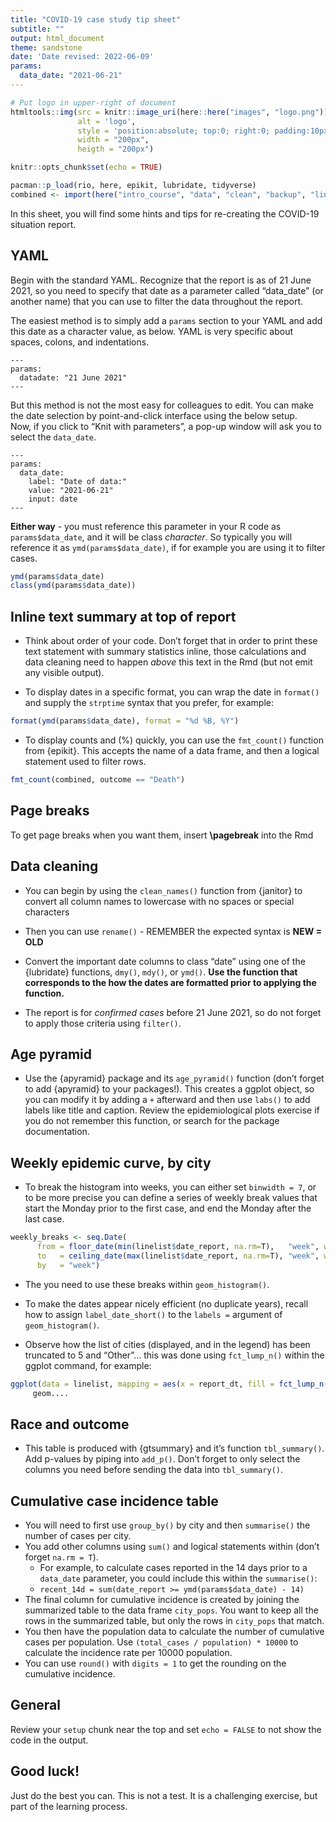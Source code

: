 ```yaml
---
title: "COVID-19 case study tip sheet"
subtitle: ""
output: html_document
theme: sandstone
date: 'Date revised: 2022-06-09'
params:
  data_date: "2021-06-21"
---
```



```r
# Put logo in upper-right of document
htmltools::img(src = knitr::image_uri(here::here("images", "logo.png")), 
               alt = 'logo', 
               style = 'position:absolute; top:0; right:0; padding:10px;',
               width = "200px",
               heigth = "200px")
```


```r
knitr::opts_chunk$set(echo = TRUE)
```


```r
pacman::p_load(rio, here, epikit, lubridate, tidyverse)
combined <- import(here("intro_course", "data", "clean", "backup", "linelist_combined_20141201.rds"))
```

In this sheet, you will find some hints and tips for re-creating the COVID-19 situation report.  

## YAML

Begin with the standard YAML. Recognize that the report is as of 21 June 2021, so you need to specify that date as a parameter called "data_date" (or another name) that you can use to filter the data throughout the report.  

The easiest method is to simply add a `params` section to your YAML and add this date as a character value, as below. YAML is very specific about spaces, colons, and indentations.  

`````
---
params:
  datadate: "21 June 2021"
---
`````

But this method is not the most easy for colleagues to edit. You can make the date selection by point-and-click interface using the below setup.  
Now, if you click to "Knit with parameters", a pop-up window will ask you to select the `data_date`.

`````
---
params:
  data_date:
    label: "Date of data:"
    value: "2021-06-21"
    input: date
---
`````

**Either way** - you must reference this parameter in your R code as `params$data_date`, and it will be class *character*. So typically you will reference it as `ymd(params$data_date)`, if for example you are using it to filter cases.  

```r
ymd(params$data_date)
class(ymd(params$data_date))
```



## Inline text summary at top of report  

- Think about order of your code. Don't forget that in order to print these text statement with summary statistics inline, those calculations and data cleaning need to happen *above* this text in the Rmd (but not emit any visible output).  

- To display dates in a specific format, you can wrap the date in `format()` and supply the `strptime` syntax that you prefer, for example:

```r
format(ymd(params$data_date), format = "%d %B, %Y")
```

- To display counts and (%) quickly, you can use the `fmt_count()` function from {epikit}. This accepts the name of a data frame, and then a logical statement used to filter rows.  

```r
fmt_count(combined, outcome == "Death")
```


## Page breaks  

To get page breaks when you want them, insert **\\pagebreak** into the Rmd  


## Data cleaning

- You can begin by using the `clean_names()` function from {janitor} to convert all column names to lowercase with no spaces or special characters  

- Then you can use `rename()` - REMEMBER the expected syntax is **NEW = OLD**  

- Convert the important date columns to class "date" using one of the {lubridate} functions, `dmy()`, `mdy()`, or `ymd()`. **Use the function that corresponds to the how the dates are formatted  prior to applying the function.**  

- The report is for *confirmed cases* before 21 June 2021, so do not forget to apply those criteria using `filter()`.  




## Age pyramid  

- Use the {apyramid} package and its `age_pyramid()` function (don't forget to add {apyramid} to your packages!). This creates a ggplot object, so you can modify it by adding a `+` afterward and then use `labs()` to add labels like title and caption. Review the epidemiological plots exercise if you do not remember this function, or search for the package documentation.  

## Weekly epidemic curve, by city  

- To break the histogram into weeks, you can either set `binwidth = 7`, or to be more precise you can define a series of weekly break values that start the Monday prior to the first case, and end the Monday after the last case.  

```r
weekly_breaks <- seq.Date(
      from = floor_date(min(linelist$date_report, na.rm=T),   "week", week_start = 1), # Monday before first case
      to   = ceiling_date(max(linelist$date_report, na.rm=T), "week", week_start = 1), # Monday after last case
      by   = "week")                                                                   # bins are 7-days 

```

- The you need to use these breaks within `geom_histogram()`.  

- To make the dates appear nicely efficient (no duplicate years), recall how to assign `label_date_short()` to the `labels = ` argument of `geom_histogram()`.  

- Observe how the list of cities (displayed, and in the legend) has been truncated to 5 and "Other"... this was done using `fct_lump_n()` within the ggplot command, for example:  


```r
ggplot(data = linelist, mapping = aes(x = report_dt, fill = fct_lump_n(city, 5)))+
     geom....
```


## Race and outcome  

- This table is produced with {gtsummary} and it's function `tbl_summary()`. Add p-values by piping into `add_p()`. Don't forget to only select the columns you need before sending the data into `tbl_summary()`.  

## Cumulative case incidence table  

- You will need to first use `group_by()` by city and then `summarise()` the number of cases per city.  
- You add other columns using `sum()` and logical statements within (don't forget `na.rm = T`).  
  - For example, to calculate cases reported in the 14 days prior to a `data_date` parameter, you could include this within the `summarise()`:  
  - `recent_14d = sum(date_report >= ymd(params$data_date) - 14)`  
- The final column for cumulative incidence is created by joining the summarized table to the data frame `city_pops`. You want to keep all the rows in the summarized table, but only the rows in `city_pops` that match.  
- You then have the population data to calculate the number of cumulative cases per population. Use `(total_cases / population) * 10000` to calculate the incidence rate per 10000 population.  
- You can use `round()` with `digits = 1` to get the rounding on the cumulative incidence.  


## General

Review your `setup` chunk near the top and set `echo = FALSE` to not show the code in the output.  



## Good luck!  

Just do the best you can. This is not a test. It is a challenging exercise, but part of the learning process. 
     